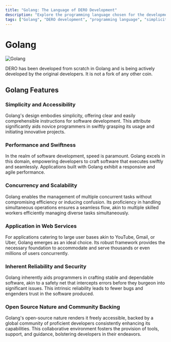 ```yaml
---
title: "Golang: The Language of DERO Development"
description: "Explore the programming language chosen for the development of DERO. Learn about its simplicity, performance, concurrency, scalability, application in web services, reliability, security, and the support of its vibrant open-source community."
tags: ["Golang", "DERO development", "programming language", "simplicity", "performance", "concurrency", "scalability"]
---
```



# Golang

![Golang](/assets/golang.jpeg)

DERO has been developed from scratch in Golang and is being actively developed by the original developers. It is not a fork of any other coin.

## Golang Features
### Simplicity and Accessibility
Golang's design embodies simplicity, offering clear and easily comprehensible instructions for software development. This attribute significantly aids novice programmers in swiftly grasping its usage and initiating innovative projects.

### Performance and Swiftness
In the realm of software development, speed is paramount. Golang excels in this domain, empowering developers to craft software that executes swiftly and seamlessly. Applications built with Golang exhibit a responsive and agile performance.

### Concurrency and Scalability
Golang enables the management of multiple concurrent tasks without compromising efficiency or inducing confusion. Its proficiency in handling simultaneous operations ensures a seamless flow, akin to multiple skilled workers efficiently managing diverse tasks simultaneously.

### Application in Web Services
For applications catering to large user bases akin to YouTube, Gmail, or Uber, Golang emerges as an ideal choice. Its robust framework provides the necessary foundation to accommodate and serve thousands or even millions of users concurrently.

### Inherent Reliability and Security
Golang inherently aids programmers in crafting stable and dependable software, akin to a safety net that intercepts errors before they burgeon into significant issues. This intrinsic reliability leads to fewer bugs and engenders trust in the software produced.

### Open Source Nature and Community Backing
Golang's open-source nature renders it freely accessible, backed by a global community of proficient developers consistently enhancing its capabilities. This collaborative environment fosters the provision of tools, support, and guidance, bolstering developers in their endeavors.

